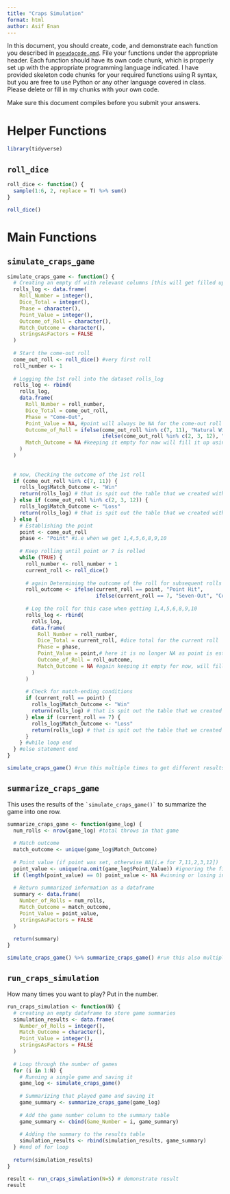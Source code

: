 ```yaml
---
title: "Craps Simulation"
format: html
author: Asif Enan 
---
```


In this document, you should create, code, and demonstrate each function you described in [`pseudocode.qmd`](pseudocode.qmd). File your functions under the appropriate header. Each function should have its own code chunk, which is properly set up with the appropriate programming language indicated. I have provided skeleton code chunks for your required functions using R syntax, but you are free to use Python or any other language covered in class. Please delete or fill in my chunks with your own code.

Make sure this document compiles before you submit your answers.

# Helper Functions

```r
library(tidyverse)
```

## `roll_dice`

```r
roll_dice <- function() {
  sample(1:6, 2, replace = T) %>% sum()
}
```

```r
roll_dice()
```

# Main Functions

## `simulate_craps_game`

```r
simulate_craps_game <- function() {
  # Creating an empty df with relevant columns [this will get filled up as we progress]
  rolls_log <- data.frame(
    Roll_Number = integer(),
    Dice_Total = integer(),
    Phase = character(),
    Point_Value = integer(),
    Outcome_of_Roll = character(),
    Match_Outcome = character(),
    stringsAsFactors = FALSE
  )
  
  # Start the come-out roll
  come_out_roll <- roll_dice() #very first roll
  roll_number <- 1
  
  # Logging the 1st roll into the dataset rolls_log
  rolls_log <- rbind(
    rolls_log,
    data.frame(
      Roll_Number = roll_number,
      Dice_Total = come_out_roll,
      Phase = "Come-Out",
      Point_Value = NA, #point will always be NA for the come-out roll
      Outcome_of_Roll = ifelse(come_out_roll %in% c(7, 11), "Natural Win",
                               ifelse(come_out_roll %in% c(2, 3, 12), "Craps", "Point Set")),
      Match_Outcome = NA #keeping it empty for now will fill it up using if-else
    )
  )
  
  
  # now, Checking the outcome of the 1st roll
  if (come_out_roll %in% c(7, 11)) {
    rolls_log$Match_Outcome <- "Win"
    return(rolls_log) # that is spit out the table that we created with whatever value it has till now
  } else if (come_out_roll %in% c(2, 3, 12)) {
    rolls_log$Match_Outcome <- "Loss"
    return(rolls_log) # that is spit out the table that we created with whatever value it has till now
  } else {
    # Establishing the point
    point <- come_out_roll
    phase <- "Point" #i.e when we get 1,4,5,6,8,9,10
    
    # Keep rolling until point or 7 is rolled
    while (TRUE) {
      roll_number <- roll_number + 1
      current_roll <- roll_dice()
      
      # again Determining the outcome of the roll for subsequent rolls
      roll_outcome <- ifelse(current_roll == point, "Point Hit",
                             ifelse(current_roll == 7, "Seven-Out", "Continue"))
      
      # Log the roll for this case when getting 1,4,5,6,8,9,10
      rolls_log <- rbind(
        rolls_log,
        data.frame(
          Roll_Number = roll_number,
          Dice_Total = current_roll, #dice total for the current roll
          Phase = phase,
          Point_Value = point,# here it is no longer NA as point is established
          Outcome_of_Roll = roll_outcome,
          Match_Outcome = NA #again keeping it empty for now, will fill it up using if-else
        )
      )
      
      # Check for match-ending conditions
      if (current_roll == point) {
        rolls_log$Match_Outcome <- "Win"
        return(rolls_log) # that is spit out the table that we created with whatever value it has till now
      } else if (current_roll == 7) {
        rolls_log$Match_Outcome <- "Loss"
        return(rolls_log) # that is spit out the table that we created with whatever value it has till now
      }
    } #while loop end
  } #else statement end
}
```

```r
simulate_craps_game() #run this multiple times to get different results
```

## `summarize_craps_game`

This uses the results of the `` `simulate_craps_game()` `` to summarize the game into one row.

```r
summarize_craps_game <- function(game_log) {
  num_rolls <- nrow(game_log) #total throws in that game
  
  # Match outcome 
  match_outcome <- unique(game_log$Match_Outcome)
  
  # Point value (if point was set, otherwise NA[i.e for 7,11,2,3,12])
  point_value <- unique(na.omit(game_log$Point_Value)) #ignoring the first NA and taking the subsequent value
  if (length(point_value) == 0) point_value <- NA #winning or losing in the first roll
  
  # Return summarized information as a dataframe
  summary <- data.frame(
    Number_of_Rolls = num_rolls,
    Match_Outcome = match_outcome,
    Point_Value = point_value,
    stringsAsFactors = FALSE
  )
  
  return(summary)
}

```

```r
simulate_craps_game() %>% summarize_craps_game() #run this also multiple times
```

## `run_craps_simulation`

How many times you want to play? Put in the number.

```r
run_craps_simulation <- function(N) {
  # creating an empty dataframe to store game summaries
  simulation_results <- data.frame(
    Number_of_Rolls = integer(),
    Match_Outcome = character(),
    Point_Value = integer(),
    stringsAsFactors = FALSE
  )
  
  # Loop through the number of games
  for (i in 1:N) {
    # Running a single game and saving it
    game_log <- simulate_craps_game()
    
    # Summarizing that played game and saving it
    game_summary <- summarize_craps_game(game_log)
    
    # Add the game number column to the summary table
    game_summary <- cbind(Game_Number = i, game_summary)
    
    # Adding the summary to the results table
    simulation_results <- rbind(simulation_results, game_summary)
  } #end of for loop
  
  return(simulation_results)
}
```

```r
result <- run_craps_simulation(N=5) # demonstrate result
result
```
